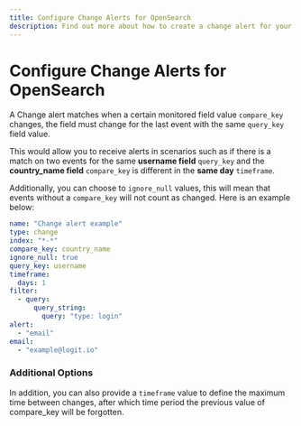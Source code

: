 ```yaml
---
title: Configure Change Alerts for OpenSearch
description: Find out more about how to create a change alert for your OpenSearch logs or metrics in this article from Logit.io.
---
```


# Configure Change Alerts for OpenSearch

A Change alert matches when a certain monitored field value `compare_key` 
changes, the field must change for the last event with the same `query_key` field value.

This would allow you to receive alerts in scenarios such as if there is a 
match on two events for the same **username field** `query_key` and the 
**country_name field** `compare_key` is different in the **same day** `timeframe`.

Additionally, you can choose to `ignore_null` values, this will mean that 
events without a `compare_key` will not count as changed. Here is an example below:

```yaml copy
name: "Change alert example"
type: change
index: "*-*"
compare_key: country_name
ignore_null: true
query_key: username
timeframe:
  days: 1
filter:
  - query:
      query_string:
        query: "type: login"
alert:
  - "email"
email:
  - "example@logit.io"
```

### Additional Options

In addition, you can also provide a `timeframe` value to define the 
maximum time between changes, after which time period the previous 
value of compare_key will be forgotten.